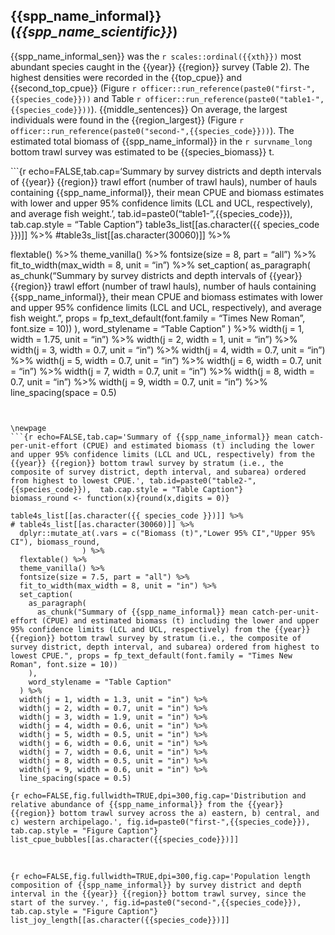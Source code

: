 ## {{spp_name_informal}} (*{{spp_name_scientific}}*)

{{spp_name_informal_sen}} was the `r scales::ordinal({{xth}})` most abundant species caught in the {{year}} {{region}} survey (Table 2). The highest densities were recorded in the {{top_cpue}} and {{second_top_cpue}} (Figure `r officer::run_reference(paste0("first-",{{species_code}}))` and  Table `r officer::run_reference(paste0("table1-",{{species_code}}))`). {{middle_sentences}} On average, the largest individuals were found in the {{region_largest}} (Figure `r officer::run_reference(paste0("second-",{{species_code}}))`). The estimated total biomass of {{spp_name_informal}} in the `r survname_long` bottom trawl survey was estimated to be {{species_biomass}} t.

\newpage
```{r echo=FALSE,tab.cap='Summary by survey districts and depth intervals of {{year}} {{region}} trawl effort (number of trawl hauls), number of hauls containing {{spp_name_informal}}, their mean CPUE and biomass estimates with lower and upper 95% confidence limits (LCL and UCL, respectively), and average fish weight.', tab.id=paste0("table1-",{{species_code}}),  tab.cap.style = "Table Caption"}
table3s_list[[as.character({{ species_code }})]] %>%
  #table3s_list[[as.character(30060)]] %>%
  
  flextable() %>%
  theme_vanilla() %>%
  fontsize(size = 8, part = "all") %>%
  fit_to_width(max_width = 8, unit = "in") %>%
  set_caption(
    as_paragraph(
      as_chunk("Summary by survey districts and depth intervals of {{year}} {{region}} trawl effort (number of trawl hauls), number of hauls containing {{spp_name_informal}}, their mean CPUE and biomass estimates with lower and upper 95% confidence limits (LCL and UCL, respectively), and average fish weight.", props = fp_text_default(font.family = "Times New Roman", font.size = 10))
    ),
    word_stylename = "Table Caption"
  ) %>%
  width(j = 1, width = 1.75, unit = "in") %>%
  width(j = 2, width = 1, unit = "in") %>%
  width(j = 3, width = 0.7, unit = "in") %>%
  width(j = 4, width = 0.7, unit = "in") %>%
  width(j = 5, width = 0.7, unit = "in") %>%
  width(j = 6, width = 0.7, unit = "in") %>%
  width(j = 7, width = 0.7, unit = "in") %>%
  width(j = 8, width = 0.7, unit = "in") %>%
  width(j = 9, width = 0.7, unit = "in") %>%
  line_spacing(space = 0.5)
```


\newpage
```{r echo=FALSE,tab.cap='Summary of {{spp_name_informal}} mean catch-per-unit-effort (CPUE) and estimated biomass (t) including the lower and upper 95% confidence limits (LCL and UCL, respectively) from the {{year}} {{region}} bottom trawl survey by stratum (i.e., the composite of survey district, depth interval, and subarea) ordered from highest to lowest CPUE.', tab.id=paste0("table2-",{{species_code}}),  tab.cap.style = "Table Caption"}
biomass_round <- function(x){round(x,digits = 0)}

table4s_list[[as.character({{ species_code }})]] %>%
# table4s_list[[as.character(30060)]] %>%
  dplyr::mutate_at(.vars = c("Biomass (t)","Lower 95% CI","Upper 95% CI"), biomass_round,
                ) %>%
  flextable() %>%
  theme_vanilla() %>%
  fontsize(size = 7.5, part = "all") %>%
  fit_to_width(max_width = 8, unit = "in") %>%
  set_caption(
    as_paragraph(
      as_chunk("Summary of {{spp_name_informal}} mean catch-per-unit-effort (CPUE) and estimated biomass (t) including the lower and upper 95% confidence limits (LCL and UCL, respectively) from the {{year}} {{region}} bottom trawl survey by stratum (i.e., the composite of survey district, depth interval, and subarea) ordered from highest to lowest CPUE.", props = fp_text_default(font.family = "Times New Roman", font.size = 10))
    ),
    word_stylename = "Table Caption"
  ) %>%
  width(j = 1, width = 1.3, unit = "in") %>%
  width(j = 2, width = 0.7, unit = "in") %>%
  width(j = 3, width = 1.9, unit = "in") %>%
  width(j = 4, width = 0.6, unit = "in") %>%
  width(j = 5, width = 0.5, unit = "in") %>%
  width(j = 6, width = 0.6, unit = "in") %>%
  width(j = 7, width = 0.6, unit = "in") %>%
  width(j = 8, width = 0.5, unit = "in") %>%
  width(j = 9, width = 0.6, unit = "in") %>%
  line_spacing(space = 0.5)
```


\newpage
```{r echo=FALSE,fig.fullwidth=TRUE,dpi=300,fig.cap='Distribution and relative abundance of {{spp_name_informal}} from the {{year}} {{region}} bottom trawl survey across the a) eastern, b) central, and c) western archipelago.', fig.id=paste0("first-",{{species_code}}),  tab.cap.style = "Figure Caption"}
list_cpue_bubbles[[as.character({{species_code}})]]
```

<br />

```{r echo=FALSE,fig.fullwidth=TRUE,dpi=300,fig.cap='Population length composition of {{spp_name_informal}} by survey district and depth interval in the {{year}} {{region}} bottom trawl survey, since the start of the survey.', fig.id=paste0("second-",{{species_code}}),  tab.cap.style = "Figure Caption"}
list_joy_length[[as.character({{species_code}})]]
```


